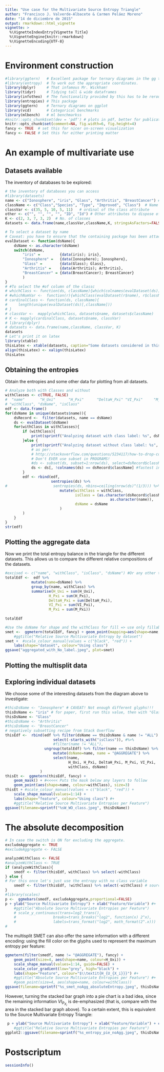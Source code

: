 ```yaml
---
title: "Use case for the Multivariate Source Entropy Triangle"
author: "Francisco J. Valverde-Albacete & Carmen Peláez Moreno"
date: "14 de diciembre de 2015"
output: rmarkdown::html_vignette
vignette: >
  %\VignetteIndexEntry{Vignette Title}
  %\VignetteEngine{knitr::rmarkdown}
  %\VignetteEncoding{UTF-8}
---
```


# Environment construction

```r
#library(ggtern)   # Excellent package for ternary diagrams in the gg tradition
#library(entropy)  # To work out the appropriate coordinates.
library(dplyr)     # That infamous Mr. Wickham!
library(tidyr)     # Tidying tall & wide dataframes
library(infotheo)  # The functionality provided by this has to be rerouted through entropies
library(entropies) # This package
library(ggtern)    # Ternary diagrams on ggplot
library(vcd)       # Categorical benchmarks
library(mlbench)   # ml benchmarkss
#knitr::opts_chunk$set(dev = 'pdf') # plots in pdf, better for publication
knitr::opts_chunk$set(comment=NA, fig.width=6, fig.height=4)
fancy <- TRUE  # set this for nicer on-screen visualization
fancy <- FALSE # Set this for either printing matter
```


# An example of multivariate use

## Datasets available

The inventory of databases to be explored:

```r
# the inventory of databases you can access
#library(datasets)
name <- c("Ionosphere", "iris", "Glass", "Arthritis", "BreastCancer") # 
className <- c("Class","Species", "Type", "Improved", "Class")  # Name of class attribute
classVar <- c(35, 5, 10, 5, 11)   # ordinal of the class attribute
other <- c("", "", "", "", "ID", "Id") # Other attributes to dispose of: mainly identifiers.
K <- c(2, 3, 7, 3, 2)  # No. of classes
datasets <- data.frame(name,classVar,className,K, stringsAsFactors=FALSE)

# To select a dataset by name
# Caveat: you have to ensure that the containing package has been attached
evalDataset <- function(dsName){
    dsName <- as.character(dsName)
    switch(dsName,
        "iris" =         {data(iris); iris},
        "Ionosphere" =   {data(Ionosphere); Ionosphere},
        "Glass" =        {data(Glass); Glass},
        "Arthritis" =    {data(Arthritis); Arthritis},
        "BreastCancer" = {data(BreastCancer); BreastCancer}
        )
}
# #To select the #of column of the classc
# whichClass <- function(ds, className){which(colnames(evalDataset(ds))==className)}
# #whichNumVar <-  function(r){whichClass(evalDataset(r$name), r$className)}
# cardinalClass <- function(ds, className){
#     length(unique(evalDataset(ds)[,className]))
# }
# classVar <-  mapply(whichClass, datasets$name, datasets$className)
# K <- mapply(cardinalClass, datasets$name, classVar)
# library(dplyr)
# datasets <- data.frame(name,className, classVar, K)
datasets
# Let's print it on latex
library(xtable)
thisLatex <- xtable(datasets, caption="Some datasets considered in this study")
align(thisLatex) <- xalign(thisLatex)
thisLatex
```

## Obtaining the entropies

Obtain the entropies and some other data for plotting from all datasets.

```r
# Analyze both with Classes and without
withClasses <- c(TRUE, FALSE)
#  "name"       "H_Uxi"      "H_Pxi"      "DeltaH_Pxi" "VI_Pxi"     "M_Pxi" 
# "withClass", "dsName", "isClass"
edf <- data.frame()
for(dsName in unique(datasets$name)){
    dsRecord <-  filter(datasets, name == dsName)
    ds <- evalDataset(dsName)
    for(withClass in withClasses){
        if (withClass){
            print(sprintf("Analyzing dataset with class label: %s", dsName))
        }else {
            print(sprintf("Analyzing dataset without class label: %s", dsName))
            # as per: 
            # http://stackoverflow.com/questions/5234117/how-to-drop-columns-by-name-in-a-data-frame
            # Don't EVER use subset in PROGRAMS!
            #ds <- subset(ds, subset=1:nrow(ds), select=dsRecord$className, drop=TRUE)
            ds <- ds[, !colnames(ds) == dsRecord$className] #fastest in bechnmark at bot. of url
        }
        edf <- rbind(edf,
                     sentropies(ds) %>% 
#                     sentropies(ds, nbins=ceiling(nrow(ds)^(1/3))) %>%
                         mutate(withClass = withClass,
                                isClass = (as.character(dsRecord$className) ==
                                                as.character(name)),
                                dsName = dsName
                         )
        )
    }
}
str(edf)
```


## Plotting the aggregate data

Now we print the total entropy balance in the triangle for the different datasets. This allows us to compare the different relative compositions of the datasets. 

```r
#excised <- c("name", "withClass", "isClass", "dsName") #Or any other that we add
totalEdf <-  edf %>% 
            mutate(name=dsName) %>%
            group_by(name, withClass) %>%
            summarise(H_Uxi = sum(H_Uxi),
                    H_Pxi = sum(H_Pxi),
                    DeltaH_Pxi = sum(DeltaH_Pxi),
                    VI_Pxi = sum(VI_Pxi),
                    M_Pxi = sum(M_Pxi))
           
totalEdf

#Use the dsName for shape and the withClass for fill => use only fillable glyphs.
smet <-  ggmetern(totalEdf, fancy) + geom_point(mapping=aes(shape=name, color=withClass), size=3) #+ 
    #ggtitle("Relative Source Multivariate Entropy by dataset")
smet +  #scale_colour_manual(values = c("black", "red")) +
    labs(shape="dataset", colour="Using class")
ggsave("aggregated_with_No_label.jpeg", plot=smet)
```

## Plotting the multisplit data

## Exploring individual datasets

We choose some of the interesting datasets from the diagram above to investigate:

```r
#thisDsName <- "Ionosphere" # CAVEAT! Not enough different glyphs!!!
thisDsName <- "iris" # for paper, first run this value, then with "Glass"
thisDsName <- "Glass"
#thisDsName <- "Arthritis"
#thisDsName <- "BreastCancer"
# negatively subsetting recipe from Stack Overflow
thisEdf <-  rbind(edf %>% filter(dsName == thisDsName & name != "ALL") %>% 
                      select(-starts_with("isClass")), #%>% 
                      #filter(name != "ALL"),
                  ungroup(totalEdf) %>% filter(name == thisDsName) %>% 
                      mutate(dsName=name, name = "@AGGREGATE") %>%
                      select(name, 
                             H_Uxi, H_Pxi, DeltaH_Pxi, M_Pxi, VI_Pxi,
                             withClass, dsName)
                ) 
thisEt <-  ggmetern(thisEdf, fancy) + 
    geom_mask() + #<<<<< Puts the mask below any layers to follow
    geom_point(aes(shape=name, colour=withClass), size=3)
thisEt + #scale_colour_manual(values = c("black", "red")) +
    scale_shape_manual(values=1:14) + 
    labs(shape="feature", colour="Using class") #+
    #ggtitle("Relative Source Multivariate Entropies per Feature")
ggsave(filename=sprintf("%sW_WO_class.jpeg", thisDsName))
```


# The absolute decomposition

```r
# In case the switch is ON for excluding the aggregate.
excludeAggregate <- TRUE
#excludeAggregate <- FALSE

analyzeWithClass <- FALSE
#analyzeWithClass <- TRUE
if (analyzeWithClass){
    smedf <- filter(thisEdf, withClass) %>% select(-withClass)
} else {
# For this once let's just use the entropy with no class variable
    smedf <- filter(thisEdf, !withClass) %>% select(-withClass) # source multivariate entropy data frame
}
#library(scales)
p <-  ggmebars(smedf, excludeAggregate,proportional=FALSE)
p + ylab("Source Multivariate Entropy") + xlab("Feature/Variable") #+
    #ggtitle("Absolute Source Multivariate Entropies per Feature")
    # scale_y_continuous(trans=log2_trans(),
    #                 breaks=trans_breaks("log2", function(x) 2^x),
    #                 labels=trans_format("log2", math_format(2^.x)))
# 
```


The multisplit SMET can also offer the same information with a different encoding: using the fill color on the glyphs used to represent the maximum entropy per feature:

```r
ggmetern(filter(smedf, name != "@AGGREGATE"), fancy) +
    geom_point(size=4, aes(shape=name, colour=H_Uxi)) + 
    scale_shape_manual(values=1:14, guide=FALSE) + 
    scale_color_gradient(low="grey", high="black") +
    labs(shape="Feature", colour="$\\textit{H_{U_{X_i}}}") #+
    #ggtitle("Absolute Source Multivariate Entropies per Feature") #+     theme(legend.position="bottom")
    #geom_point(size=4, aes(shape=name, colour=withClass))
ggsave(filename=sprintf("%s_smet_noAgg_absoluteEntropy.jpeg", thisDsName))
```


However, turning the stacked bar graph into a pie chart is a bad idea, since the remaining information $VI_{P_{X_i}}$ is de-emphasized (that is, compare with the area in the stacked bar graph above). To a certain extent, this is equivalent to the Source Multivariate Entropy Triangle:

```r
 p + ylab("Source Multivariate Entropy") + xlab("Feature/Variable") + coord_polar() #+
    #ggtitle("Relative Source Multivariate Entropies per Feature")
ggplot2::ggsave(filename=sprintf("%s_entropy_pie_noAgg.jpeg", thisDsName))
```

# Postscriptum

```r
sessionInfo()
```

<!-- # SO FAR SEEMS OK -->
<!-- ## Facetting on different values -->


<!-- ```{r} -->
<!-- selected <- c("iris", "Glass", "BreastCancer") -->
<!-- #selEdf <- edf %>% filter(dsName %in% selected) -->
<!-- thisSelEdf <-  rbind(edf %>% filter(dsName %in% selected) %>%select(-starts_with("isClass")), -->
<!--                   totalEdf %>% filter(dsName %in% selected) %>% mutate(name = "AGGREGATE") %>% -->
<!--                       select(name, #matches(".*"),  -->
<!--                              H_Uxi = H_Ux, H_Pxi = H_Px, DeltaH_Pxi = DeltaH_Px, -->
<!--                              VI_Pxi = VI_Px, M_Pxi = M_Px, -->
<!--                              withClass, dsName) -->
<!--                 ) -->
<!-- #edf1 <- entropies(df, nbins=ceiling(nrow(df)^(1/3))) -->
<!-- #edf1 -->
<!-- thisSelEt <-  ggmetern(thisEdf, size=4, aes(shape=name)) #, colour=withClass)) -->
<!-- thisSelEt + facet_grid(dsName ~ withClass) +  -->
<!--     scale_colour_manual(values = c("black", "red")) + -->
<!--     scale_shape_manual(values=1:14) +  -->
<!--     labs(shape="feature") #s, colour="Using class") -->
<!-- ``` -->

<!-- # Use on different datasets -->

<!-- Get some categorical datasets from package "vcd" -->
<!-- ```{r} -->
<!-- library(vcd) -->
<!-- library(mlbench) -->
<!-- pname <-  "vcd" # categorical variables -->
<!-- pname <- "mlbench" -->
<!-- ps  <- data(package=pname)     # get all the info for the data in the package -->
<!-- vcdData <- ps$results[,"Item"] # get the name of all the data  -->
<!-- #Now find the names of the datasets that are categorical! -->
<!-- vcdDataframes  <- vcdData[unlist(lapply(ps$results[,"Item"], -->
<!--                                         function(x){is.data.frame(eval(as.name(x)))}) -->
<!--                                  ) -->
<!--                           ] -->
<!-- #list them -->
<!-- vcdDataframes -->
<!-- ``` -->

<!-- Do the same treatment on Arthritis: -->

<!-- ```{r} -->
<!-- withClass <-  TRUE -->
<!-- withClass <-  FALSE -->
<!-- if (withClass){# Consider the class attribute -->
<!--     df <- iris -->
<!--     #df <- Arthritis -->
<!--     #df <- BreastCancer[,-1] # Take away identifiers. -->
<!--     df <- {data(Glass); Glass} -->
<!--     #df <- {data(DNA); DNA} -->
<!-- }else{ #Do not consider the class attribute or e.g. identities. -->
<!--     df <- iris[, -c(5)] -->
<!--     #df <- Arthritis[,c(2:4)] -->
<!--     #df <- BreastCancer[,-c(1,11)] # 1 is an identifier, 11 is the Class -->
<!--     df <- Glass[,-c(10)] # 10 = Type and identifier of the type of Glass! -->
<!--     #df <- DNA[,-c(181)] # V. 181 = Class -->
<!-- } -->
<!-- edf <- entropies(df, nbins=ceiling(nrow(df)^(1/3))) -->
<!-- # Number one is always the name of the features! -->
<!-- addTotalEntropies <- function(edf, label="@Total"){ -->
<!--   edf <-cbind( -->
<!--     data.frame(name=c(as.character(edf[,1]), label)), -->
<!--     rbind(edf[,-1], colSums(edf[,-1])) -->
<!--     ) -->
<!--   return(edf) -->
<!-- } -->
<!-- edf <- addTotalEntropies(edf) -->
<!-- ep <-  ggmetern(edf) + labs(shape="Feature") -->
<!-- ep -->
<!-- ``` -->
